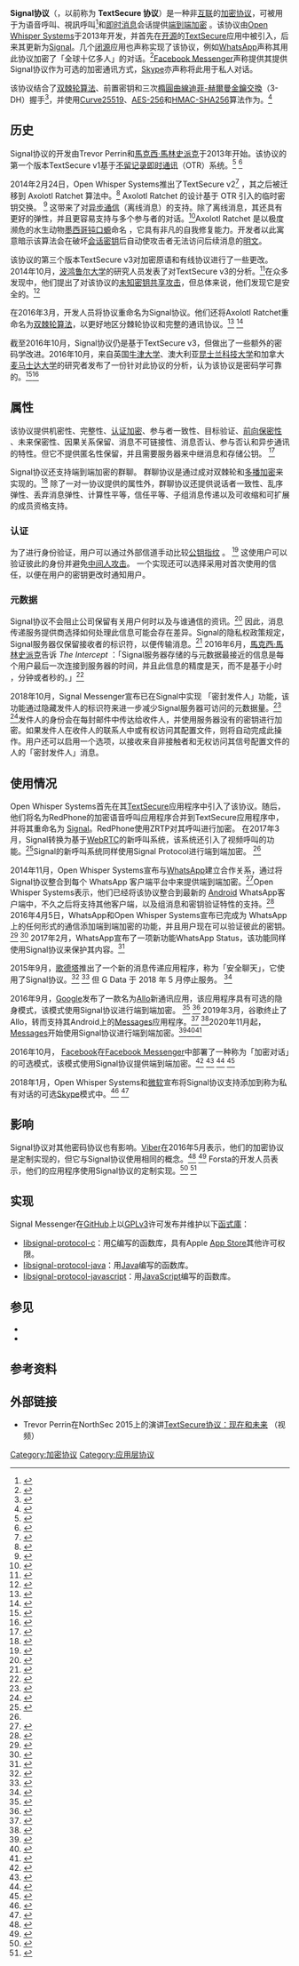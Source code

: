 '''Signal协议'''（{{lang-en|Signal Protocal}}，以前称为 '''TextSecure 协议'''）是一种非[[互聯|互联]]的[[安全协议|加密协议]]，可被用于为语音呼叫、視訊呼叫<ref name="signal-video-calls-beta">{{Cite web|title=Video calls for Signal now in public beta|url=https://whispersystems.org/blog/signal-video-calls-beta/|accessdate=7 April 2017|author=Marlinspike|date=14 February 2017|first=Moxie|work=Signal Blog|publisher=[[Open_Whisper_Systems|Open Whisper Systems]]|archive-date=2017-03-15|archive-url=https://web.archive.org/web/20170315184106/https://whispersystems.org/blog/signal-video-calls-beta//|dead-url=no}}</ref>和[[即時通訊|即时消息]]会话提供[[端到端加密|端到端加密]] 。该协议由[[Open_Whisper_Systems|Open Whisper Systems]]于2013年开发，并首先在[[开源软件|开源]]的[[TextSecure|TextSecure]]应用中被引入，后来其更新为[[Signal_(軟件)|Signal]]。几个[[专有软件|闭源]]应用也声称实现了该协议，例如[[WhatsApp|WhatsApp]]声称其用此协议加密了「全球十亿多人」的对话。<ref>{{Cite web|title=Moxie Marlinspike - 40 under 40|url=http://fortune.com/40-under-40/moxie-marlinspike-31/|accessdate=22 September 2016|year=2016|work=Fortune|publisher=Time Inc.|archive-date=2017-02-03|archive-url=https://web.archive.org/web/20170203011735/http://fortune.com/40-under-40/moxie-marlinspike-31/|dead-url=no}}</ref>[[Facebook_Messenger|Facebook Messenger]]声称提供其提供Signal协议作为可选的加密通讯方式，[[Skype|Skype]]亦声称将此用于私人对话。 

该协议结合了[[双棘轮算法|双棘轮算法]]、前置密钥和三次[[橢圓曲線迪菲-赫爾曼金鑰交換|橢圓曲線迪菲-赫爾曼金鑰交換]]（3-DH）握手<ref>{{Harvnb|Unger|Dechand|Bonneau|Fahl|2015|p=241}}</ref>，并使用[[Curve25519|Curve25519]]、[[高级加密标准|AES-256]]和[[金鑰雜湊訊息鑑別碼|HMAC-SHA256]]算法作为{{link-en|密码原语|Cryptographic primitive|密码学原语}}。<ref name="Frosch 2016">{{Harvnb|Frosch|Mainka|Bader|Bergsma|2016}}</ref>

== 历史 ==

Signal协议的开发由Trevor Perrin和[[馬克西·馬林史派克|馬克西·馬林史派克]]于2013年开始。该协议的第一个版本TextSecure v1基于[[不留记录即时通讯|不留记录即时通讯]]（OTR）系统。<ref name="Cohn-Gordon-2016-p2">{{Harvnb|Cohn-Gordon|Cremers|Dowling|Garratt|2016}}</ref> <ref>{{Cite web|title=Protocol|url=https://github.com/WhisperSystems/TextSecure/wiki/Protocol|accessdate=28 October 2016|date=2 March 2014|publisher=Open Whisper Systems|archiveurl=https://web.archive.org/web/20150107094950/https://github.com/WhisperSystems/TextSecure/wiki/Protocol|archivedate=7 January 2015}}</ref> 

2014年2月24日，Open Whisper Systems推出了TextSecure v2<ref name="Donohue-2014">{{Cite web|title=TextSecure Sheds SMS in Latest Version|url=https://threatpost.com/textsecure-sheds-sms-in-latest-version/104456|accessdate=14 July 2016|author=Donohue|date=24 February 2014|first=Brian|work=Threatpost|archive-date=2017-02-15|archive-url=https://web.archive.org/web/20170215020451/https://threatpost.com/textsecure-sheds-sms-in-latest-version/104456/|dead-url=yes}}</ref> ，其之后被迁移到 Axolotl Ratchet 算法中。<ref>{{Cite web|title=ProtocolV2|url=https://github.com/WhisperSystems/TextSecure/wiki/ProtocolV2|accessdate=28 October 2016|date=2 March 2014|publisher=Open Whisper Systems|archiveurl=https://web.archive.org/web/20141015215356/https://github.com/WhisperSystems/TextSecure/wiki/ProtocolV2|archivedate=15 October 2014}}</ref> Axolotl Ratchet 的设计基于 OTR 引入的临时密钥交换。 <ref name="advanced-ratcheting">{{Cite web|title=Advanced cryptographic ratcheting|url=https://whispersystems.org/blog/advanced-ratcheting/|accessdate=23 September 2016|author=Marlinspike|date=26 November 2013|first=Moxie|work=Signal Blog|publisher=[[Open_Whisper_Systems|Open Whisper Systems]]|archive-date=2017-03-24|archive-url=https://web.archive.org/web/20170324070200/https://whispersystems.org/blog/advanced-ratcheting/|dead-url=no}}</ref> 这带来了对[[异步通信|异步通信]]（离线消息）的支持。除了离线消息，其还具有更好的弹性，并且更容易支持与多个参与者的对话。<ref>{{Harvnb|Unger|Dechand|Bonneau|Fahl|2015}}</ref>Axolotl Ratchet 是以极度濒危的水生动物[[墨西哥钝口螈|墨西哥钝口螈]]命名 ，它具有非凡的自我修复能力。开发者以此寓意暗示该算法会在破坏[[對話鍵|会话密钥]]后自动使攻击者无法访问后续消息的[[明文|明文]]。  

该协议的第三个版本TextSecure v3对加密原语和有线协议进行了一些更改。2014年10月，[[波鴻魯爾大學|波鸿鲁尔大学]]的研究人员发表了对TextSecure v3的分析。<ref name="Frosch 2016">{{Harvnb|Frosch|Mainka|Bader|Bergsma|2016}}</ref>在众多发现中，他们提出了对该协议的[[未知的密钥共享攻击|未知密钥共享攻击]]，但总体来说，他们发现它是安全的。<ref name="Pauli-2014-11-03">{{Cite web|title=Auditors find encrypted chat client TextSecure is secure|url=https://www.theregister.co.uk/2014/11/03/how_secure_is_textsecure_pretty_well_secure/|accessdate=4 November 2014|author=Pauli|date=3 November 2014|first=Darren|work=[[The_Register|The Register]]}}</ref> 

在2016年3月，开发人员将协议重命名为Signal协议。他们还将Axolotl Ratchet重命名为[[双棘轮算法|双棘轮算法]]，以更好地区分棘轮协议和完整的通讯协议。<ref name="Cohn-Gordon-2016-p1">{{Harvnb|Cohn-Gordon|Cremers|Dowling|Garratt|2016}}</ref> <ref name="signal-inside-and-out">{{Cite web|title=Signal on the outside, Signal on the inside|url=https://whispersystems.org/blog/signal-inside-and-out/|accessdate=9 April 2016|author=Marlinspike|date=30 March 2016|first=Moxie|work=Signal Blog|publisher=[[Open_Whisper_Systems|Open Whisper Systems]]|archive-date=2016-12-28|archive-url=https://web.archive.org/web/20161228221122/https://whispersystems.org/blog/signal-inside-and-out/|dead-url=yes}}</ref> 

截至2016年10月，Signal协议仍是基于TextSecure v3，但做出了一些额外的密码学改进。2016年10月，来自英国[[牛津大学|牛津大学]]、澳大利亚[[昆士兰科技大学|昆士兰科技大学]]和加拿大[[麥馬士達大學|麦马士达大学]]的研究者发布了一份针对此协议的分析，认为该协议是密码学可靠的。<ref name="Brook-2016-11-10">{{Cite web|title=Signal Audit Reveals Protocol Cryptographically Sound|url=https://threatpost.com/signal-audit-reveals-protocol-cryptographically-sound/121892/|accessdate=11 November 2016|author=Brook|date=10 November 2016|first=Chris|work=Threatpost|publisher=Kaspersky Lab|archive-date=2017-02-14|archive-url=https://web.archive.org/web/20170214222434/https://threatpost.com/signal-audit-reveals-protocol-cryptographically-sound/121892/|dead-url=yes}}</ref><ref name="Cohn-Gordon-2016">{{Harvnb|Cohn-Gordon|Cremers|Dowling|Garratt|2016}}</ref>

== 属性 ==
该协议提供机密性、完整性、[[认证加密|认证加密]]、参与者一致性、目标验证、[[前向保密|前向保密性]] 、未来保密性、因果关系保留、消息不可链接性、消息否认、参与否认和异步通讯的特性。但它不提供匿名性保留，并且需要服务器来中继消息和存储公钥。 <ref name="Unger-2015-p239">{{Harvnb|Unger|Dechand|Bonneau|Fahl|2015|p=239}}</ref> 

Signal协议还支持端到端加密的群聊。 群聊协议是通过成对双棘轮和[[组播加密|多播加密]]来实现的。<ref name="Unger-2015-p239">{{Harvnb|Unger|Dechand|Bonneau|Fahl|2015|p=239}}</ref> 除了一对一协议提供的属性外，群聊协议还提供说话者一致性、乱序弹性、丢弃消息弹性、计算性平等，信任平等、子组消息传递以及可收缩和可扩展的成员资格支持。  

=== 认证 ===
为了进行身份验证，用户可以通过外部信道手动比较[[公开密钥指纹|公钥指纹]] 。 <ref name="Rottermanner-2015-p5">{{Harvnb|Rottermanner|Kieseberg|Huber|Schmiedecker|2015|p=5}}</ref> 这使用户可以验证彼此的身份并避免[[中间人攻击|中间人攻击]]。 一个实现还可以选择采用对首次使用的信任，以便在用户的密钥更改时通知用户。 

=== 元数据 ===
Signal协议不会阻止公司保留有关用户何时以及与谁通信的资讯。<ref name="Rottermanner-2015-p4">{{Harvnb|Rottermanner|Kieseberg|Huber|Schmiedecker|2015}}</ref> 因此，消息传递服务提供商选择如何处理此信息可能会存在差异。Signal的隐私权政策规定，Signal服务器仅保留接收者的标识符，以便传输消息。<ref name="privacy-policy">{{Cite web|title=Privacy Policy|url=https://whispersystems.org/signal/privacy/|accessdate=8 October 2016|date=n.d.|publisher=Open Whisper Systems|archive-url=https://web.archive.org/web/20170429003356/https://whispersystems.org/signal/privacy/|archive-date=2017-04-29|dead-url=yes}}</ref> 2016年6月，[[馬克西·馬林史派克|馬克西·馬林史派克]]告诉 ''The Intercept'' ：「Signal服务器存储的与元数据最接近的信息是每个用户最后一次连接到服务器的时间，并且此信息的精度是天，而不是基于小时 ，分钟或者秒的。」<ref name="Lee-2016-06-22">{{Cite web|title=Battle of the Secure Messaging Apps: How Signal Beats WhatsApp|url=https://theintercept.com/2016/06/22/battle-of-the-secure-messaging-apps-how-signal-beats-whatsapp/|accessdate=8 October 2016|author=Lee|date=22 June 2016|first=Micah|work=[[The_Intercept|The Intercept]]|archive-date=2017-02-19|archive-url=https://web.archive.org/web/20170219051224/https://theintercept.com/2016/06/22/battle-of-the-secure-messaging-apps-how-signal-beats-whatsapp/|dead-url=no}}</ref> 

2018年10月，Signal Messenger宣布已在Signal中实现 「密封发件人」功能，该功能通过隐藏发件人的标识符来进一步减少Signal服务器可访问的元数据量。<ref name="ars2018">{{Cite web|title=New Signal privacy feature removes sender ID from metadata|url=https://arstechnica.com/information-technology/2018/10/new-signal-privacy-feature-removes-sender-id-from-metadata/|accessdate=2019-03-28|author=Dan Goodin|date=Oct 30, 2018|work=Ars Technica}}</ref> <ref name="sealed-sender">{{Cite web|title=Technology preview: Sealed sender for Signal|url=https://signal.org/blog/sealed-sender/|accessdate=16 April 2019|author=Lund|date=29 October 2018|first=Joshua|work=signal.org|publisher=Signal Messenger}}</ref>发件人的身份会在每封邮件中传达给收件人，并使用服务器没有的密钥进行加密。如果发件人在收件人的联系人中或有权访问其配置文件，则将自动完成此操作。用户还可以启用一个选项，以接收来自非接触者和无权访问其信号配置文件的人的「密封发件人」消息。  

== 使用情况 ==
Open Whisper Systems首先在其[[TextSecure|TextSecure]]应用程序中引入了该协议。随后，他们将名为RedPhone的加密语音呼叫应用程序合并到TextSecure应用程序中，并将其重命名为 [[Signal_(軟件)|Signal]]。RedPhone使用ZRTP对其呼叫进行加密。 在2017年3月，Signal转换为基于[[WebRTC|WebRTC]]的新呼叫系统，该系统还引入了视频呼叫的功能。<ref name="signal-video-calls">{{Cite web|title=Video calls for Signal out of beta|url=https://whispersystems.org/blog/signal-video-calls/|accessdate=7 April 2017|author=Marlinspike|date=13 March 2017|first=Moxie|work=Signal Blog|publisher=[[Open_Whisper_Systems|Open Whisper Systems]]|archive-date=2017-03-15|archive-url=https://web.archive.org/web/20170315175109/https://whispersystems.org/blog/signal-video-calls/|dead-url=yes}}</ref>Signal的新呼叫系统同样使用Signal Protocol进行端到端加密。 <ref name="signal-video-calls-beta"/>

2014年11月，Open Whisper Systems宣布与[[WhatsApp|WhatsApp]]建立合作关系，通过将Signal协议整合到每个 WhatsApp 客户端平台中来提供端到端加密。<ref name="techcrunch1">{{Cite web|title=WhatsApp Partners With Open Whisper Systems To End-To-End Encrypt Billions Of Messages A Day|url=https://techcrunch.com/2014/11/18/end-to-end-for-everyone/|accessdate=14 March 2016|author=Evans|date=18 November 2014|first=Jon|work=[[TechCrunch|TechCrunch]]|archive-date=2014-11-18|archive-url=https://web.archive.org/web/20141118220338/http://techcrunch.com/2014/11/18/end-to-end-for-everyone/|dead-url=no}}</ref>Open Whisper Systems表示，他们已经将该协议整合到最新的 [[Android|Android]] WhatsApp客户端中，不久之后将支持其他客户端，以及组消息和密钥验证特性的支持。<ref name="whatsapp">{{Cite web|title=Open Whisper Systems partners with WhatsApp to provide end-to-end encryption|url=https://whispersystems.org/blog/whatsapp/|accessdate=14 March 2016|author=Marlinspike|date=18 November 2014|first=Moxie|authorlink=Moxie Marlinspike|publisher=Open Whisper Systems|archive-date=2014-11-18|archive-url=https://web.archive.org/web/20141118161936/https://www.whispersystems.org/blog/whatsapp/|dead-url=no}}</ref> 2016年4月5日，WhatsApp和Open Whisper Systems宣布已完成为 WhatsApp 上的任何形式的通信添加端到端加密的功能，并且用户现在可以验证彼此的密钥。<ref name="Metz-2016-04-05">{{Cite journal|title=Forget Apple vs. the FBI: WhatsApp Just Switched on Encryption for a Billion People|url=https://www.wired.com/2016/04/forget-apple-vs-fbi-whatsapp-just-switched-encryption-billion-people/|last=Metz|first=Cade|date=5 April 2016|journal=[[Wired_(magazine)|Wired]]|accessdate=5 April 2016|archive-date=2016-04-05|archive-url=https://web.archive.org/web/20160405164942/http://www.wired.com/2016/04/forget-apple-vs-fbi-whatsapp-just-switched-encryption-billion-people/|dead-url=no}}</ref> <ref>{{Cite web|title=WhatsApp completes end-to-end encryption rollout|url=https://techcrunch.com/2016/04/05/whatsapp-completes-end-to-end-encryption-rollout/|accessdate=5 April 2016|author=Lomas|date=5 April 2016|first=Natasha|work=[[TechCrunch|TechCrunch]]|archive-date=2016-04-06|archive-url=https://web.archive.org/web/20160406010346/http://techcrunch.com/2016/04/05/whatsapp-completes-end-to-end-encryption-rollout/|dead-url=no}}</ref> 2017年2月，WhatsApp宣布了一项新功能WhatsApp Status，该功能同样使用Signal协议来保护其内容。<ref>{{Cite web|title=WhatsApp Status|url=https://blog.whatsapp.com/10000630/WhatsApp-Status|date=20 February 2017|work=WhatsApp|publisher=Facebook}}</ref> 

2015年9月，[[歌德塔|歌德塔]]推出了一个新的消息传递应用程序，称为「安全聊天」，它使用了Signal协议。<ref name="G Data">{{Cite web|title=G DATA Adds Encryption for Secure Mobile Chat|url=https://www.infosecurity-magazine.com/news/g-data-adds-encryption-for-secure/|accessdate=14 July 2016|author=Seals|date=17 September 2015|first=Tara|work=Infosecurity Magazine}}</ref> <ref>{{Cite web|title=SecureChat|url=https://github.com/GDATASoftwareAG/SecureChat|accessdate=14 July 2016|publisher=G Data|archive-date=2017-05-07|archive-url=https://web.archive.org/web/20170507135213/https://github.com/GDATASoftwareAG/SecureChat|dead-url=no}}</ref> 但 G Data 于 2018 年 5 月停止服务。 <ref>{{Cite web|title=G DATA Secure Chat wird eingestellt|url=https://www.gdata.de/support/faq/consumer/g-data-secure-chat-wird-eingestellt|accessdate=26 April 2019|date=18 May 2018|publisher=G DATA Software AG.|language=de}}</ref> 

2016年9月，[[Google|Google]]发布了一款名为[[Google_Allo|Allo]]新通讯应用，该应用程序具有可选的隐身模式，该模式使用Signal协议进行端到端加密。 <ref name="Greenberg-2016-05-18">{{Cite journal|title=With Allo and Duo, Google Finally Encrypts Conversations End-to-End|url=https://www.wired.com/2016/05/allo-duo-google-finally-encrypts-conversations-end-end/|last=Greenberg|first=Andy|date=18 May 2016|journal=[[Wired_(magazine)|Wired]]|accessdate=18 May 2016|archive-date=2017-02-02|archive-url=https://web.archive.org/web/20170202161556/https://www.wired.com/2016/05/allo-duo-google-finally-encrypts-conversations-end-end/|dead-url=no}}</ref> <ref name="Gibbs-2016-9-21">{{Cite web|title=Google launches WhatsApp competitor Allo – with Google Assistant|url=https://www.theguardian.com/technology/2016/sep/21/google-whatsapp-allo-google-assistant|accessdate=21 September 2016|author=Gibbs|date=21 September 2016|first=Samuel|work=[[The_Guardian|The Guardian]]|archive-date=2019-01-07|archive-url=https://web.archive.org/web/20190107054254/https://www.theguardian.com/technology/2016/sep/21/google-whatsapp-allo-google-assistant|dead-url=no}}</ref> 2019年3月，谷歌终止了 Allo，转而支持其Android上的[[Messages_(Google)|Messages]]应用程序。<ref>{{Cite web|title=Google is finally saying goodbye to Allo today|url=https://www.theverge.com/2019/3/12/18261932/google-allo-messaging-app-shutting-down-march-12th-2019|accessdate=26 April 2019|author=Porter|date=12 March 2019|first=Jon|work=The Verge|publisher=Vox Media|archive-date=2019-03-12|archive-url=https://web.archive.org/web/20190312221640/https://www.theverge.com/2019/3/12/18261932/google-allo-messaging-app-shutting-down-march-12th-2019|dead-url=no}}</ref> <ref>{{Cite web|title=The latest on Messages, Allo, Duo and Hangouts|url=https://www.blog.google/products/messages/latest-messages-allo-duo-and-hangouts/|accessdate=26 April 2019|author=Klainer|date=5 December 2018|first=Matt}}</ref>2020年11月起，[[Messages_(Google)|Messages]]开始使用Signal协议进行端到端加密。<ref>{{Cite web|date=2020-11-19|title=Helping you connect around the world with Messages|url=https://blog.google/products/messages/helping-you-connect-around-world-messages/|access-date=2020-11-19|website=Google|language=en}}</ref><ref>{{cite web |last1=Bohn |first1=Dieter |title=Google is rolling out end-to-end encryption for RCS in Android Messages beta |url=https://www.theverge.com/platform/amp/2020/11/19/21574451/android-rcs-encryption-message-end-to-end-beta |website=The Verge |publisher=Vox Media, Inc. |access-date=2020-11-28 |date=2020-11-19}}</ref><ref>{{cite web |last1=Omara |first1=Emad |title=Messages End-to-End Encryption Overview |url=https://www.gstatic.com/messages/papers/messages_e2ee.pdf |website=gstatic.com |publisher=Google |access-date=2020-11-28 |format=PDF |date=November 2020}}</ref>

2016年10月， [[Facebook|Facebook]]在[[Facebook_Messenger|Facebook Messenger]]中部署了一种称为「加密对话」的可选模式，该模式使用Signal协议提供端到端加密。<ref>{{Cite web|title=Facebook to Add 'Secret Conversations' to Messenger App|url=https://www.nytimes.com/2016/07/09/technology/facebook-messenger-app-encryption.html|accessdate=12 July 2016|author=Isaac|date=8 July 2016|first=Mike|work=[[The_New_York_Times|The New York Times]]}}</ref> <ref>{{Cite web|title=Messenger Starts Testing End-to-End Encryption with Secret Conversations|url=https://newsroom.fb.com/news/2016/07/messenger-starts-testing-end-to-end-encryption-with-secret-conversations/|accessdate=11 January 2018|date=8 July 2016|publisher=Facebook}}</ref> <ref>{{Cite journal|title='Secret Conversations:' End-to-End Encryption Comes to Facebook Messenger|url=https://www.wired.com/2016/07/secret-conversations-end-end-encryption-facebook-messenger-arrived/|last=Greenberg|first=Andy|date=8 July 2016|journal=[[Wired_(magazine)|Wired]]|accessdate=12 July 2016}}</ref> <ref name="Greenberg-2016-10-05">{{Cite journal|title=You Can All Finally Encrypt Facebook Messenger, So Do It|url=https://www.wired.com/2016/10/facebook-completely-encrypted-messenger-update-now/|last=Greenberg|first=Andy|date=4 October 2016|journal=[[Wired_(magazine)|Wired]]|accessdate=5 October 2016|archive-date=2017-04-15|archive-url=https://web.archive.org/web/20170415004558/https://www.wired.com/2016/10/facebook-completely-encrypted-messenger-update-now|dead-url=no}}</ref> 

2018年1月，Open Whisper Systems和[[微软|微软]]宣布将Signal协议支持添加到称为私有对话的可选[[Skype|Skype]]模式中。<ref name="Newman-2018-1-11">{{Cite journal|title=Skype's Rolling Out End-to-End Encryption For Hundreds of Millions of People|url=https://www.wired.com/story/skype-end-to-end-encryption-voice-text/|last=Newman|first=Lily Hay|date=11 January 2018|journal=[[Wired_(magazine)|Wired]]|accessdate=13 January 2018}}</ref> <ref name="Lund-2018-1-11">{{Cite web|title=Signal partners with Microsoft to bring end-to-end encryption to Skype|url=https://signal.org/blog/skype-partnership/|accessdate=13 January 2018|author=Lund|date=11 January 2018|first=Joshua|work=Signal Blog|publisher=Open Whisper Systems|archive-date=2020-02-02|archive-url=https://web.archive.org/web/20200202152037/https://signal.org/blog/skype-partnership/|dead-url=yes}}</ref> 

== 影响 ==
Signal协议对其他密码协议也有影响。[[Viber|Viber]]在2016年5月表示，他们的加密协议是定制实现的，但它与Signal协议使用相同的概念。<ref>{{Cite web|title=Viber Encryption Overview|url=https://www.viber.com/en/security-overview|accessdate=8 July 2017|date=3 May 2016|publisher=Viber|archiveurl=https://web.archive.org/web/20160711035838/http://www.viber.com/en/security-overview|archivedate=11 July 2016}}</ref> <ref>{{Cite web|title=Canada, Germany and Australia are getting e2e encryption|url=https://www.viber.com/en/blog/2016-05-03/canada-germany-and-australia-are-getting-e2e-encryption|accessdate=9 October 2016|author=Eyal|date=3 May 2016|first=Ofir|publisher=Viber}}</ref> Forsta的开发人员表示，他们的应用程序使用Signal协议的定制实现。<ref>{{Cite web|title=r/crypto - Forsta - Signal based messaging platform for enterprises|url=https://www.reddit.com/r/crypto/comments/8b1m6n/forsta_signal_based_messaging_platform_for/|accessdate=2019-02-06|author=u/tooker|work=reddit|language=en}}</ref> <ref>{{Cite web|title=ForstaLabs/libsignal-node|url=https://github.com/ForstaLabs/libsignal-node|accessdate=2019-02-06|date=2019-02-03|work=GitHub|publisher=Forsta Inc.|language=en}}</ref>

== 实现 ==
Signal Messenger在[[GitHub|GitHub]]上以[[GNU通用公共许可证|GPLv3]]许可发布并维护以下[[函式庫|函式庫]]： 

* [https://github.com/signalapp/libsignal-protocol-c libsignal-protocol-c]：用[[C语言|C]]编写的函数库，具有Apple [[App_Store_(iOS/iPadOS)|App Store]]其他许可权限。 
* [https://github.com/signalapp/libsignal-protocol-java libsignal-protocol-java]：用[[Java|Java]]编写的函数库。 
* [https://github.com/signalapp/libsignal-protocol-javascript libsignal-protocol-javascript]：用[[JavaScript|JavaScript]]编写的函数库。 

== 参见 ==

* {{link-en|即时通讯协议的比较| Comparison of instant messaging protocols}}
* {{link-en|密码库比较| Comparison of cryptography libraries}}

== 参考资料 ==
{{Reflist|30em}}

== 外部链接 ==

* Trevor Perrin在NorthSec 2015上的演讲[https://www.youtube.com/watch?v=7WnwSovjYMs TextSecure协议：现在和未来] {{Wayback|url=https://www.youtube.com/watch?v=7WnwSovjYMs |date=20190217115020 }} （视频） 
[[Category:加密协议|Category:加密协议]]
[[Category:应用层协议|Category:应用层协议]]